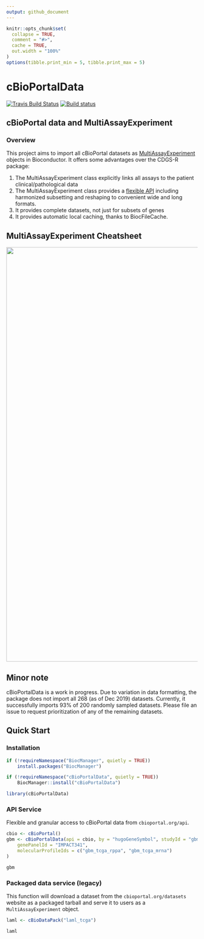 ```yaml
---
output: github_document
---
```


```r
knitr::opts_chunk$set(
  collapse = TRUE,
  comment = "#>",
  cache = TRUE,
  out.width = "100%"
)
options(tibble.print_min = 5, tibble.print_max = 5)
```

# cBioPortalData

<!-- start badges here -->
[![Travis Build Status](https://travis-ci.org/waldronlab/cBioPortalData.svg?branch=master)](https://travis-ci.org/waldronlab/cBioPortalData)
[![Build status](https://ci.appveyor.com/api/projects/status/42kd6prni3o0q50b?svg=true)](https://ci.appveyor.com/project/waldronlab/cbioportaldata)
<!-- end badges here -->

## cBioPortal data and MultiAssayExperiment

### Overview

This project aims to import all cBioPortal datasets as
[MultiAssayExperiment](http://bioconductor.org/packages/MultiAssayExperiment/)
objects in Bioconductor. It offers some advantages over the CDGS-R package:

1. The MultiAssayExperiment class explicitly links all assays to the patient
clinical/pathological data
2. The MultiAssayExperiment class provides a
[flexible API](https://github.com/waldronlab/MultiAssayExperiment/wiki/MultiAssayExperiment-API)
including harmonized subsetting and reshaping to convenient wide and long
formats.
3. It provides complete datasets, not just for subsets of genes
4. It provides automatic local caching, thanks to BiocFileCache.

## MultiAssayExperiment Cheatsheet

<a href="https://github.com/waldronlab/cheatsheets/blob/master/MultiAssayExperiment_QuickRef.pdf"><img src="https://raw.githubusercontent.com/waldronlab/cheatsheets/master/pngs/MultiAssayExperiment_QuickRef.png" width="989" height="1091"/></a>

## Minor note

cBioPortalData is a work in progress. Due to variation in data
formatting, the package does not import all 268 (as of Dec 2019)
datasets. Currently, it successfully imports 93% of 200 randomly sampled
datasets. Please file an issue to request prioritization of any of the
remaining datasets.

## Quick Start

### Installation

```r
if (!requireNamespace("BiocManager", quietly = TRUE))
    install.packages("BiocManager")

if (!requireNamespace("cBioPortalData", quietly = TRUE))
    BiocManager::install("cBioPortalData")

library(cBioPortalData)
```

### API Service

Flexible and granular access to cBioPortal data from `cbioportal.org/api`.

```r
cbio <- cBioPortal()
gbm <- cBioPortalData(api = cbio, by = "hugoGeneSymbol", studyId = "gbm_tcga",
    genePanelId = "IMPACT341",
    molecularProfileIds = c("gbm_tcga_rppa", "gbm_tcga_mrna")
)
```

```r
gbm
```

### Packaged data service (legacy)

This function will download a dataset from the `cbioportal.org/datasets`
website as a packaged tarball and serve it to users as a `MultiAssayExperiment`
object.

```r
laml <- cBioDataPack("laml_tcga")
```

```r
laml
```

